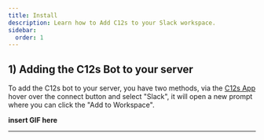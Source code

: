 ```yaml
---
title: Install
description: Learn how to Add C12s to your Slack workspace.
sidebar:
  order: 1
---
```



## 1) Adding the C12s Bot to your server

To add the C12s bot to your server, you have two methods, via the [C12s App](https://app.c12s.ai) hover over the connect button and select "Slack", it will open a new prompt where you can click the "Add to Workspace".

**insert GIF here**

---